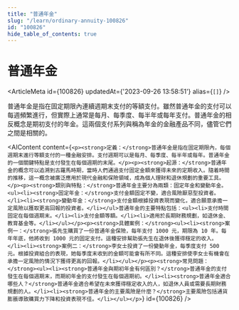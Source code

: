 ```yaml
---
title: "普通年金"
slug: "/learn/ordinary-annuity-100826"
id: "100826"
hide_table_of_contents: true
---
```



# 普通年金

<ArticleMeta id={100826} updatedAt={'2023-09-26 13:58:51'} alias={`[]`} />
<div className='border-solid border-b border-t-0 my-4 border-[var(--ifm-color-gray-300)]' />

普通年金是指在固定期限內連續週期末支付的等額支付。雖然普通年金的支付可以每週頻繁進行，但實際上通常是每月、每季度、每半年或每年支付。普通年金的相反概念是期初支付的年金。這兩個支付系列與稱為年金的金融產品不同，儘管它們之間是相關的。

<AIContent content={`<p><strong>定義：</strong>普通年金是指在固定期限內，每個週期末進行等額支付的一種金融安排。支付週期可以是每月、每季度、每半年或每年。普通年金的一個關鍵特點是支付發生在每個週期的末尾。</p><p><strong>起源：</strong>普通年金的概念可以追溯到古羅馬時期，當時人們通過支付固定金額來獲得未來的定期收入。隨着時間的推移，這一概念被廣泛應用於現代金融和保險領域，成為個人理財和退休規劃的重要工具。</p><p><strong>類別與特點：</strong>普通年金主要分為兩類：固定年金和變動年金。<ul><li><strong>固定年金：</strong>支付金額固定不變，適合風險厭惡型投資者。</li><li><strong>變動年金：</strong>支付金額根據投資表現而變化，適合願意承擔一定風險以獲取更高回報的投資者。</li></ul>普通年金的主要特點包括：<ul><li>支付時間固定在每個週期末。</li><li>支付金額等額。</li><li>適用於長期財務規劃，如退休金、教育基金等。</li></ul></p><p><strong>具體案例：</strong><ul><li><strong>案例一：</strong>張先生購買了一份普通年金保險，每年支付 1000 元，期限為 10 年。每年年底，他將收到 1000 元的固定支付。這種安排幫助張先生在退休後獲得穩定的收入。</li><li><strong>案例二：</strong>李女士投資了一份變動年金，每季度支付 500 元。根據投資組合的表現，她每季度末收到的金額可能會有所不同。這種安排使李女士有機會在承擔一定風險的情況下獲得更高的回報。</li></ul></p><p><strong>常見問題：</strong><ul><li><strong>普通年金與期初年金有何區別？</strong>普通年金的支付發生在每個週期末，而期初年金的支付發生在每個週期初。</li><li><strong>普通年金適合哪些人？</strong>普通年金適合希望在未來獲得穩定收入的人，如退休人員或需要長期財務規劃的人。</li><li><strong>普通年金的主要風險是什麼？</strong>主要風險包括通貨膨脹導致購買力下降和投資表現不佳。</li></ul></p>`} id={100826} />
